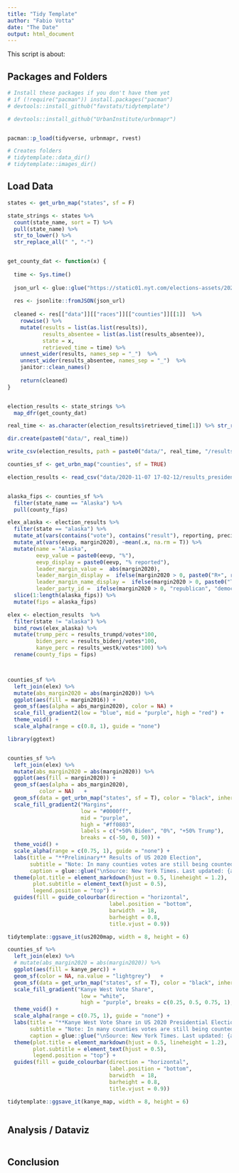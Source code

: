 ```yaml
---
title: "Tidy Template"
author: "Fabio Votta"
date: "The Date"
output: html_document
---
```


This script is about:



## Packages and Folders

```r
# Install these packages if you don't have them yet
# if (!require("pacman")) install.packages("pacman")
# devtools::install_github("favstats/tidytemplate")

# devtools::install_github("UrbanInstitute/urbnmapr")


pacman::p_load(tidyverse, urbnmapr, rvest)

# Creates folders
# tidytemplate::data_dir()
# tidytemplate::images_dir()
```


## Load Data

```r
states <- get_urbn_map("states", sf = F)

state_strings <- states %>% 
  count(state_name, sort = T) %>% 
  pull(state_name) %>% 
  str_to_lower() %>% 
  str_replace_all(" ", "-")


get_county_dat <- function(x) {
  
  time <- Sys.time()
  
  json_url <- glue::glue("https://static01.nyt.com/elections-assets/2020/data/api/2020-11-03/race-page/{x}/president.json")
  
  res <- jsonlite::fromJSON(json_url)
  
  cleaned <- res[["data"]][["races"]][["counties"]][[1]]  %>% 
    rowwise() %>%
    mutate(results = list(as.list(results)),
           results_absentee = list(as.list(results_absentee)),
           state = x, 
           retrieved_time = time) %>%
    unnest_wider(results, names_sep = "_")  %>%
    unnest_wider(results_absentee, names_sep = "_")  %>% 
    janitor::clean_names()
  
    return(cleaned)
}


election_results <- state_strings %>% 
  map_dfr(get_county_dat)

real_time <- as.character(election_results$retrieved_time[1]) %>% str_replace_all(":", "-")

dir.create(paste0("data/", real_time))

write_csv(election_results, path = paste0("data/", real_time, "/results_president.csv"))
```


```r
counties_sf <- get_urbn_map("counties", sf = TRUE)

election_results <- read_csv("data/2020-11-07 17-02-12/results_president.csv")


alaska_fips <- counties_sf %>% 
  filter(state_name == "Alaska") %>% 
  pull(county_fips) 

elex_alaska <- election_results %>% 
  filter(state == "alaska") %>% 
  mutate_at(vars(contains("vote"), contains("result"), reporting, precincts), ~sum(.x, na.rm = T)) %>% 
  mutate_at(vars(eevp, margin2020), ~mean(.x, na.rm = T)) %>% 
  mutate(name = "Alaska",
         eevp_value = paste0(eevp, "%"),
         eevp_display = paste0(eevp, "% reported"),
         leader_margin_value =  abs(margin2020),
         leader_margin_display =  ifelse(margin2020 > 0, paste0("R+", round(leader_margin_value)),  paste0("D+", round(leader_margin_value))),
         leader_margin_name_display =  ifelse(margin2020 > 0, paste0("Trump +",round(leader_margin_value)),  paste0("Biden +", round(leader_margin_value))),
         leader_party_id =  ifelse(margin2020 > 0, "republican", "democrat"))  %>% 
  slice(1:length(alaska_fips)) %>% 
  mutate(fips = alaska_fips) 

elex <- election_results  %>% 
  filter(state != "alaska") %>% 
  bind_rows(elex_alaska) %>% 
  mutate(trump_perc = results_trumpd/votes*100,
         biden_perc = results_bidenj/votes*100,
         kanye_perc = results_westk/votes*100) %>% 
  rename(county_fips = fips)



counties_sf %>% 
  left_join(elex) %>% 
  mutate(abs_margin2020 = abs(margin2020)) %>% 
  ggplot(aes(fill = margin2016)) +
  geom_sf(aes(alpha = abs_margin2020), color = NA) +
  scale_fill_gradient2(low = "blue", mid = "purple", high = "red") +
  theme_void() +
  scale_alpha(range = c(0.8, 1), guide = "none")
```


```r
library(ggtext)


counties_sf %>% 
  left_join(elex) %>% 
  mutate(abs_margin2020 = abs(margin2020)) %>% 
  ggplot(aes(fill = margin2020)) +
  geom_sf(aes(alpha = abs_margin2020), 
          color = NA)   +
  geom_sf(data = get_urbn_map("states", sf = T), color = "black", inherit.aes = F, fill = NA) +
  scale_fill_gradient2("Margins", 
                       low = "#0000ff", 
                       mid = "purple", 
                       high = "#ff0803",
                       labels = c("+50% Biden", "0%", "+50% Trump"),
                       breaks = c(-50, 0, 50)) +
  theme_void() +
  scale_alpha(range = c(0.75, 1), guide = "none") +
  labs(title = "**Preliminary** Results of US 2020 Election", 
       subtitle = "Note: In many counties votes are still being counted.\n",
       caption = glue::glue("\nSource: New York Times. Last updated: {as.character(elex$retrieved_time)[1]}. Visualization created by @favstats\n")) +
  theme(plot.title = element_markdown(hjust = 0.5, lineheight = 1.2), 
        plot.subtitle = element_text(hjust = 0.5),
        legend.position = "top") +
  guides(fill = guide_colourbar(direction = "horizontal",
                                label.position = "bottom",
                                barwidth  = 18,
                                barheight = 0.8,  
                                title.vjust = 0.9))

tidytemplate::ggsave_it(us2020map, width = 8, height = 6)


```

```r
counties_sf %>% 
  left_join(elex) %>% 
  # mutate(abs_margin2020 = abs(margin2020)) %>% 
  ggplot(aes(fill = kanye_perc)) +
  geom_sf(color = NA, na.value = "lightgrey")   +
  geom_sf(data = get_urbn_map("states", sf = T), color = "black", inherit.aes = F, fill = NA, na.value = "lightgrey") +
  scale_fill_gradient("Kanye West Vote Share", 
                       low = "white", 
                       high = "purple", breaks = c(0.25, 0.5, 0.75, 1), labels = c("0.25%", "0.5%", "0.75%"  ,"1%")) +
  theme_void() +
  scale_alpha(range = c(0.75, 1), guide = "none") +
  labs(title = "**Kanye West Vote Share in US 2020 Presidential Election**", 
       subtitle = "Note: In many counties votes are still being counted.\n",
       caption = glue::glue("\nSource: New York Times. Last updated: {as.character(elex$retrieved_time)[1]}. Visualization created by @favstats\n")) +
  theme(plot.title = element_markdown(hjust = 0.5, lineheight = 1.2), 
        plot.subtitle = element_text(hjust = 0.5),
        legend.position = "top") +
  guides(fill = guide_colourbar(direction = "horizontal",
                                label.position = "bottom",
                                barwidth  = 18,
                                barheight = 0.8,  
                                title.vjust = 0.9))

tidytemplate::ggsave_it(kanye_map, width = 8, height = 6)

```


```r




```


## Analysis / Dataviz

```r



```



## Conclusion